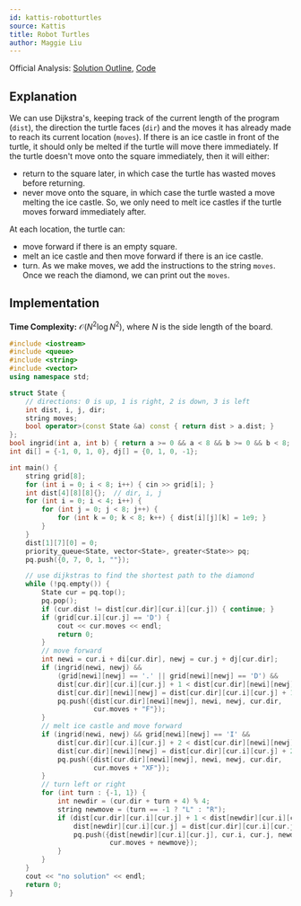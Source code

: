 ```yaml
---
id: kattis-robotturtles
source: Kattis
title: Robot Turtles
author: Maggie Liu
---
```


Official Analysis:
[Solution Outline](https://icpc.cs.vt.edu/hs/2016/outlines-vths-2016.pdf#page=20),
[Code](https://icpc.cs.vt.edu/hs/2016/judge/robotturtles/submissions/accepted/)

## Explanation

We can use Dijkstra's, keeping track of the current length of the program
($\texttt{dist}$), the direction the turtle faces ($\texttt{dir}$) and the moves
it has already made to reach its current location ($\texttt{moves}$). If there
is an ice castle in front of the turtle, it should only be melted if the turtle
will move there immediately. If the turtle doesn't move onto the square
immediately, then it will either:

- return to the square later, in which case the turtle has wasted moves before
  returning.
- never move onto the square, in which case the turtle wasted a move melting the
  ice castle.
So, we only need to melt ice castles if the turtle moves forward immediately after.

At each location, the turtle can:

- move forward if there is an empty square.
- melt an ice castle and then move forward if there is an ice castle.
- turn.
As we make moves, we add the instructions to the string $\texttt{moves}$. Once we
reach the diamond, we can print out the $\texttt{moves}$.

## Implementation

**Time Complexity:** $\mathcal{O}(N^2\log N^2)$, where $N$ is the side length of
the board.

<LanguageSection>

<CPPSection>

```cpp
#include <iostream>
#include <queue>
#include <string>
#include <vector>
using namespace std;

struct State {
	// directions: 0 is up, 1 is right, 2 is down, 3 is left
	int dist, i, j, dir;
	string moves;
	bool operator>(const State &a) const { return dist > a.dist; }
};
bool ingrid(int a, int b) { return a >= 0 && a < 8 && b >= 0 && b < 8; }
int di[] = {-1, 0, 1, 0}, dj[] = {0, 1, 0, -1};

int main() {
	string grid[8];
	for (int i = 0; i < 8; i++) { cin >> grid[i]; }
	int dist[4][8][8]{};  // dir, i, j
	for (int i = 0; i < 4; i++) {
		for (int j = 0; j < 8; j++) {
			for (int k = 0; k < 8; k++) { dist[i][j][k] = 1e9; }
		}
	}
	dist[1][7][0] = 0;
	priority_queue<State, vector<State>, greater<State>> pq;
	pq.push({0, 7, 0, 1, ""});

	// use dijkstras to find the shortest path to the diamond
	while (!pq.empty()) {
		State cur = pq.top();
		pq.pop();
		if (cur.dist != dist[cur.dir][cur.i][cur.j]) { continue; }
		if (grid[cur.i][cur.j] == 'D') {
			cout << cur.moves << endl;
			return 0;
		}
		// move forward
		int newi = cur.i + di[cur.dir], newj = cur.j + dj[cur.dir];
		if (ingrid(newi, newj) &&
		    (grid[newi][newj] == '.' || grid[newi][newj] == 'D') &&
		    dist[cur.dir][cur.i][cur.j] + 1 < dist[cur.dir][newi][newj]) {
			dist[cur.dir][newi][newj] = dist[cur.dir][cur.i][cur.j] + 1;
			pq.push({dist[cur.dir][newi][newj], newi, newj, cur.dir,
			         cur.moves + "F"});
		}
		// melt ice castle and move forward
		if (ingrid(newi, newj) && grid[newi][newj] == 'I' &&
		    dist[cur.dir][cur.i][cur.j] + 2 < dist[cur.dir][newi][newj]) {
			dist[cur.dir][newi][newj] = dist[cur.dir][cur.i][cur.j] + 2;
			pq.push({dist[cur.dir][newi][newj], newi, newj, cur.dir,
			         cur.moves + "XF"});
		}
		// turn left or right
		for (int turn : {-1, 1}) {
			int newdir = (cur.dir + turn + 4) % 4;
			string newmove = (turn == -1 ? "L" : "R");
			if (dist[cur.dir][cur.i][cur.j] + 1 < dist[newdir][cur.i][cur.j]) {
				dist[newdir][cur.i][cur.j] = dist[cur.dir][cur.i][cur.j] + 1;
				pq.push({dist[newdir][cur.i][cur.j], cur.i, cur.j, newdir,
				         cur.moves + newmove});
			}
		}
	}
	cout << "no solution" << endl;
	return 0;
}
```

</CPPSection>

</LanguageSection>
